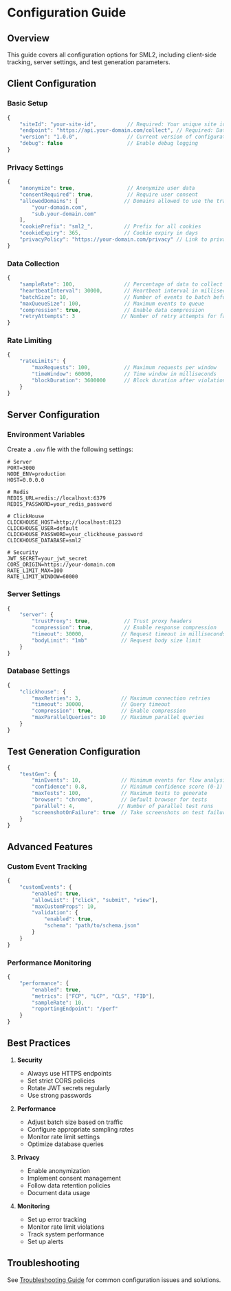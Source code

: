 # Configuration Guide

## Overview

This guide covers all configuration options for SML2, including client-side tracking, server settings, and test generation parameters.

## Client Configuration

### Basic Setup

```javascript
{
    "siteId": "your-site-id",          // Required: Your unique site identifier
    "endpoint": "https://api.your-domain.com/collect", // Required: Data collection endpoint
    "version": "1.0.0",                // Current version of configuration
    "debug": false                     // Enable debug logging
}
```

### Privacy Settings

```javascript
{
    "anonymize": true,                 // Anonymize user data
    "consentRequired": true,           // Require user consent
    "allowedDomains": [               // Domains allowed to use the tracker
        "your-domain.com",
        "sub.your-domain.com"
    ],
    "cookiePrefix": "sml2_",          // Prefix for all cookies
    "cookieExpiry": 365,              // Cookie expiry in days
    "privacyPolicy": "https://your-domain.com/privacy" // Link to privacy policy
}
```

### Data Collection

```javascript
{
    "sampleRate": 100,                // Percentage of data to collect (1-100)
    "heartbeatInterval": 30000,       // Heartbeat interval in milliseconds
    "batchSize": 10,                  // Number of events to batch before sending
    "maxQueueSize": 100,              // Maximum events to queue
    "compression": true,              // Enable data compression
    "retryAttempts": 3               // Number of retry attempts for failed sends
}
```

### Rate Limiting

```javascript
{
    "rateLimits": {
        "maxRequests": 100,           // Maximum requests per window
        "timeWindow": 60000,          // Time window in milliseconds
        "blockDuration": 3600000      // Block duration after violations
    }
}
```

## Server Configuration

### Environment Variables

Create a `.env` file with the following settings:

```env
# Server
PORT=3000
NODE_ENV=production
HOST=0.0.0.0

# Redis
REDIS_URL=redis://localhost:6379
REDIS_PASSWORD=your_redis_password

# ClickHouse
CLICKHOUSE_HOST=http://localhost:8123
CLICKHOUSE_USER=default
CLICKHOUSE_PASSWORD=your_clickhouse_password
CLICKHOUSE_DATABASE=sml2

# Security
JWT_SECRET=your_jwt_secret
CORS_ORIGIN=https://your-domain.com
RATE_LIMIT_MAX=100
RATE_LIMIT_WINDOW=60000
```

### Server Settings

```javascript
{
    "server": {
        "trustProxy": true,           // Trust proxy headers
        "compression": true,          // Enable response compression
        "timeout": 30000,            // Request timeout in milliseconds
        "bodyLimit": "1mb"           // Request body size limit
    }
}
```

### Database Settings

```javascript
{
    "clickhouse": {
        "maxRetries": 3,             // Maximum connection retries
        "timeout": 30000,            // Query timeout
        "compression": true,         // Enable compression
        "maxParallelQueries": 10     // Maximum parallel queries
    }
}
```

## Test Generation Configuration

```javascript
{
    "testGen": {
        "minEvents": 10,             // Minimum events for flow analysis
        "confidence": 0.8,           // Minimum confidence score (0-1)
        "maxTests": 100,             // Maximum tests to generate
        "browser": "chrome",         // Default browser for tests
        "parallel": 4,              // Number of parallel test runs
        "screenshotOnFailure": true  // Take screenshots on test failure
    }
}
```

## Advanced Features

### Custom Event Tracking

```javascript
{
    "customEvents": {
        "enabled": true,
        "allowList": ["click", "submit", "view"],
        "maxCustomProps": 10,
        "validation": {
            "enabled": true,
            "schema": "path/to/schema.json"
        }
    }
}
```

### Performance Monitoring

```javascript
{
    "performance": {
        "enabled": true,
        "metrics": ["FCP", "LCP", "CLS", "FID"],
        "sampleRate": 10,
        "reportingEndpoint": "/perf"
    }
}
```

## Best Practices

1. **Security**

   - Always use HTTPS endpoints
   - Set strict CORS policies
   - Rotate JWT secrets regularly
   - Use strong passwords

2. **Performance**

   - Adjust batch size based on traffic
   - Configure appropriate sampling rates
   - Monitor rate limit settings
   - Optimize database queries

3. **Privacy**

   - Enable anonymization
   - Implement consent management
   - Follow data retention policies
   - Document data usage

4. **Monitoring**
   - Set up error tracking
   - Monitor rate limit violations
   - Track system performance
   - Set up alerts

## Troubleshooting

See [Troubleshooting Guide](./troubleshooting.md) for common configuration issues and solutions.
